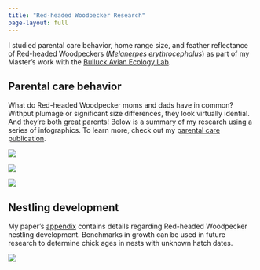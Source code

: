 ```yaml
---
title: "Red-headed Woodpecker Research"
page-layout: full
---
```


I studied parental care behavior, home range size, and feather reflectance of Red-headed Woodpeckers (<i>Melanerpes erythrocephalus</i>) as part of my Master's work with the [Bulluck Avian Ecology Lab](https://rampages.us/bullucklab/).

## Parental care behavior

What do Red-headed Woodpecker moms and dads have in common? Withput plumage or significant size differences, they look virtually idential. And they're both great parents! Below is a summary of my research using a series of infographics. To learn more, check out my [parental care publication](https://journal.afonet.org/vol93/iss2/art3/JFO-2022-89.pdf).

![](images/rhwo_parental_care.png){fig-alt="Red-headed Woodpecker parental care results summary. Ninety-nine percent of all woodpecker species are sexually dimorphic; less than one percent are truly monomorphic. Red-headed and Lewis's Woodpeckers are the only monomorphic woodpeckers. Since males and females are hard to tell apart in monomorphic species, parental care behaviors are often under-studied. We used DNA to sex color-banded Red-headed Woodpeckers and video-recorded their parental care. Males did nearly all of the nest cleaning. Provisioning, also known as feeding chicks, was equal. Incubation and diurnal brooding was done by females more." fig-align="center"}

![](images/provisioning.png){fig-alt="Male and female provisioning rates are equal. Red-headed Woodpeckers fed their chicks less frequently in late summer, after July 7, regardless of chick age." fig-align="center"}

![](images/cleaning_nest.png){fig-alt="Males were 6 and a half times more likely than females to clean the nest of fecal sacs. Future researchers can sex Red-headed Woodpeckers using cleaning rates as an affordable alternative to DNA sequencing." fig-align="center"}

## Nestling development

My paper's [appendix](https://journal.afonet.org/vol93/iss2/art3/JFO-2022-89.pdf) contains details regarding Red-headed Woodpecker nestling development. Benchmarks in growth can be used in future research to determine chick ages in nests with unknown hatch dates.

![](images/nestling_development.png){fig-alt="Red-headed Woodpeckers hatch asynchronously. Pinfeathers emerge at day 7 and eyes open on day 11." fig-align="center"}